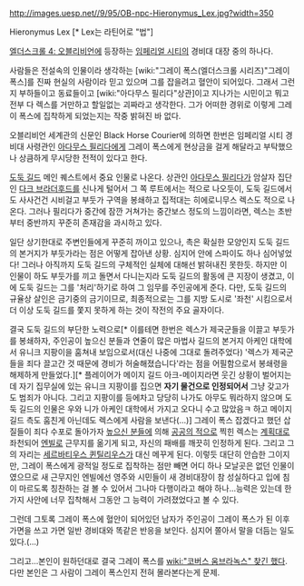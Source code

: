 http://images.uesp.net//9/95/OB-npc-Hieronymus_Lex.jpg?width=350

Hieronymus Lex [* Lex는 라틴어로 "법"]

[[엘더스크롤 4: 오블리비언]]에 등장하는 [[임페리얼 시티]]의 경비대 대장 중의 하나다.

사람들은 전설속의 인물이라 생각하는 [wiki:"그레이 폭스(엘더스크롤 시리즈)"그레이 폭스]를 진짜 현실의 사람이라 믿고 있으며 그를 잡을려고 혈안이 되어있다. 그래서 그런지 부하들이고 동료들이고 [wiki:"아다무스 필리다"상관]이고 지나가는 시민이고 뭐고 전부 다 렉스를 거만하고 할일없는 괴짜라고 생각한다. 그가 어떠한 경위로 이렇게 그레이 폭스에 집착하게 되었는지는 작중 밝혀진 바 없다.

오블리비언 세계관의 신문인 Black Horse Courier에 의하면 한번은 임페리얼 시티 경비대 사령관인 [[아다무스 필리다]]에게 그레이 폭스에게 현상금을 걸게 해달라고 부탁했으나 상큼하게 무시당한 전적이 있다고 한다.

[[도둑 길드]] 메인 퀘스트에서 중요 인물로 나온다. 상관인 [[아다무스 필리다]]가 암살자 집단인 [[다크 브라더후드]]를 신나게 털어서 그 쪽 루트에서는 적으로 나오듯이, 도둑 길드에서도 사사건건 시비걸고 부둣가 구역을 봉쇄하고 집적대는 히에로니무스 렉스도 적으로 나온다. 그러나 필리다가 중간에 잠깐 거쳐가는 중간보스 정도의 느낌이라면, 렉스는 초반부터 중반까지 꾸준히 존재감을 과시하고 있다.

일단 상기한대로 주변인들에게 꾸준히 까이고 있으나, 촉은 확실한 모양인지 도둑 길드의 본거지가 부둣가라는 점은 어떻게 잡아낸 상황. 심지어 안에 스파이도 하나 심어넣었다! 그러나 아직까지 도둑 길드의 구체적인 실체에 대해선 밝혀내진 못한듯. 하지만 이 인물이 하도 부둣가를 끼고 돌면서 다니는지라 도둑 길드의 활동에 큰 지장이 생겼고, 이에 도둑 길드는 그를 '처리'하기로 하여 그 임무를 주인공에게 준다. 다만, 도둑 길드의 규율상 살인은 금기중의 금기이므로, 최종적으로는 그를 지방 도시로 '좌천' 시킴으로서 더 이상 도둑 길드를 쫓지 못하게 하는 것이 작전의 주요 골자이다.

결국 도둑 길드의 부단한 노력으로[* 이를테면 한번은 렉스가 제국군들을 이끌고 부둣가를 봉쇄하자, 주인공이 높으신 분들과 연줄이 많은 마법사 길드의 본거지 아케인 대학에서 유니크 지팡이을 훔쳐내 보임으로서(대신 나중에 그대로 돌려주었다) '렉스가 제국군들을 죄다 끌고간 것 때문에 경비가 허술해졌습니다'라는 점을 어필함으로서 봉쇄령을 해제하게 만들었다.][* 플레이어가 메이지 길드 아크-메이지라면 웃긴 상황이 벌어지는데 자기 집무실에 있는 유니크 지팡이를 집으면 '''자기 물건으로 인정되어서''' 그냥 갖고가도 범죄가 아니다. 그리고 지팡이를 등에차고 당당히 나가도 아무도 뭐라하지 않으며 도둑 길드의 인물은 우와 니가 아케인 대학에서 가지고 오다니 수고 많았음ㅋ 하고 메이지 길드 측도 훔친게 아닌데도 렉스에게 사람을 보낸다(...)] 그레이 폭스 잡겠다고 했던 삽질들이 죄다 수포로 돌아가자 [[높으신 분들]]에 의해 [[공공의 적]]으로 찍힌 렉스는 [[계획대로]] 좌천되어 [[엔빌]]로 근무지를 옮기게 되고, 자신의 패배를 깨끗히 인정하게 된다. 그리고 그의 자리는 [[세르바티우스 퀸틸리우스]]가 대신 메꾸게 된다. 이렇듯 대단히 안습한 그이지만, 그레이 폭스에게 광적일 정도로 집착하는 점만 빼면 어디 하나 모날곳은 없던 인물이였으므로 새 근무지인 엔빌에선 영주와 시민들이 새 경비대장이 참 성실하다고 입에 침이 마르도록 칭찬하는 걸 볼 수 있어서 그나마 다행이라고 해야 하나...능력은 있는데 한가지 사안에 너무 집착해서 그동안 그 능력이 가려졌었다고 볼 수 있다.

그런데 그토록 그레이 폭스에 혈안이 되어있던 남자가 주인공이 그레이 폭스가 된 이후 가면을 쓰고 가면 일반 경비대와 똑같은 반응을 보인다. 심지어 쫄아서 말을 더듬는 일도 있다.(...)

그리고...본인이 원하던대로 결국 그레이 폭스를 [[wiki:"코버스 움브라녹스" 찾긴 했다]]. 다만 본인은 그 사람이 그레이 폭스인지 전혀 몰라본다는게 문제.
